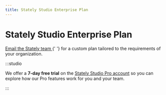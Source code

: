 ```yaml
---
title: Stately Studio Enterprise Plan
---
```


# Stately Studio Enterprise Plan

<p>
  <a href="mailto:sales@stately.com?subject=I'm interested in Stately Studio Enterprise plan">
    Email the Stately team
  </a>{' '}
  for a custom plan tailored to the requirements of your organization.
</p>

:::studio

We offer a **7-day free trial** on the [Stately Studio Pro account](studio-pro-plan.mdx) so you can explore how our Pro features work for you and your team.

:::
